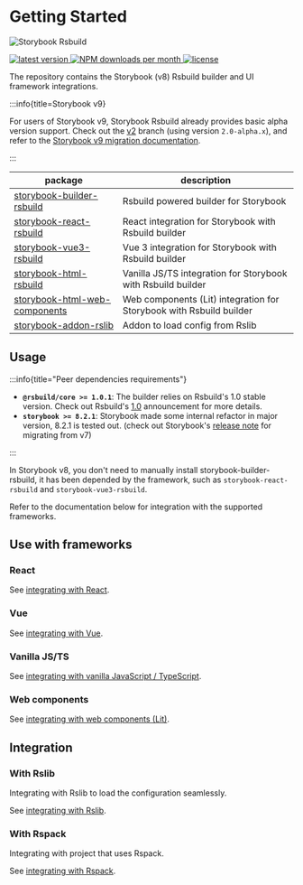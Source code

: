 # Getting Started

![Storybook Rsbuild](https://github.com/rspack-contrib/storybook-rsbuild/assets/7237365/00165054-9e3e-4a15-8a99-27985989b9d2)

<p style={{ display: 'flex', gap: '5px' }}>
  <a href="https://www.npmjs.com/package/storybook-builder-rsbuild">
    <img
      src="https://img.shields.io/npm/v/storybook-builder-rsbuild?style=flat-square&color=ff4785"
      alt="latest version"
    />
  </a>
  <a href="https://npmcharts.com/compare/storybook-builder-rsbuild,storybook-react-rsbuild,storybook-react-vue,storybook-vue3-rsbuild,storybook-vue3-rsbuild?interval=7&log=false">
    <img
      src="https://img.shields.io/npm/dm/storybook-builder-rsbuild?style=flat-square&color=%23ff4785"
      alt="NPM downloads per month"
    />
  </a>
  <a href="https://github.com/rspack-contrib/storybook-rsbuild/blob/main/LICENSE">
    <img
      src="https://img.shields.io/npm/l/storybook-builder-rsbuild?style=flat-square&color=%23ff4785"
      alt="license"
    />
  </a>
</p>

The repository contains the Storybook (v8) Rsbuild builder and UI framework integrations.

:::info{title=Storybook v9}

For users of Storybook v9, Storybook Rsbuild already provides basic alpha version support. Check out the [v2](https://github.com/rspack-contrib/storybook-rsbuild/tree/v2) branch (using version `2.0-alpha.x`), and refer to the [Storybook v9 migration documentation](https://github.com/storybookjs/storybook/blob/next/MIGRATION.md#from-version-8x-to-900).

:::

| package                                                                                                                          | description                                                         |
| -------------------------------------------------------------------------------------------------------------------------------- | ------------------------------------------------------------------- |
| [storybook-builder-rsbuild](https://github.com/rspack-contrib/storybook-rsbuild/blob/main/packages/builder-rsbuild)              | Rsbuild powered builder for Storybook                               |
| [storybook-react-rsbuild](https://github.com/rspack-contrib/storybook-rsbuild/blob/main/packages/framework-react)                | React integration for Storybook with Rsbuild builder                |
| [storybook-vue3-rsbuild](https://github.com/rspack-contrib/storybook-rsbuild/blob/main/packages/framework-vue3)                  | Vue 3 integration for Storybook with Rsbuild builder                |
| [storybook-html-rsbuild](https://github.com/rspack-contrib/storybook-rsbuild/blob/main/packages/framework-html)                  | Vanilla JS/TS integration for Storybook with Rsbuild builder        |
| [storybook-html-web-components](https://github.com/rspack-contrib/storybook-rsbuild/blob/main/packages/framework-web-components) | Web components (Lit) integration for Storybook with Rsbuild builder |
| [storybook-addon-rslib](https://github.com/rspack-contrib/storybook-rsbuild/blob/main/packages/addon-rslib)                      | Addon to load config from Rslib                                     |

## Usage

:::info{title="Peer dependencies requirements"}

- **`@rsbuild/core >= 1.0.1`**: The builder relies on Rsbuild's 1.0 stable version. Check out Rsbuild's [1.0](https://rsbuild.dev/community/releases/v1-0) announcement for more details.
- **`storybook >= 8.2.1`**: Storybook made some internal refactor in major version, 8.2.1 is tested out. (check out Storybook's [release note](https://storybook.js.org/blog/storybook-8/) for migrating from v7)

:::

In Storybook v8, you don't need to manually install storybook-builder-rsbuild, it has been depended by the framework, such as `storybook-react-rsbuild` and `storybook-vue3-rsbuild`.

Refer to the documentation below for integration with the supported frameworks.

## Use with frameworks

### React

See [integrating with React](/guide/framework/react).

### Vue

See [integrating with Vue](/guide/framework/vue).

### Vanilla JS/TS

See [integrating with vanilla JavaScript / TypeScript](/guide/framework/vanilla).

### Web components

See [integrating with web components (Lit)](/guide/framework/web-components).

## Integration

### With Rslib

Integrating with Rslib to load the configuration seamlessly.

See [integrating with Rslib](/guide/integrations/rslib).

### With Rspack

Integrating with project that uses Rspack.

See [integrating with Rspack](/guide/integrations/rspack).
